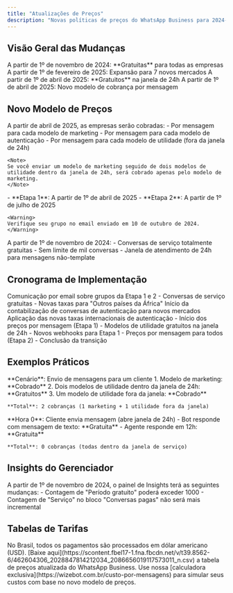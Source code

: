 ```yaml
---
title: "Atualizações de Preços"
description: "Novas políticas de preços do WhatsApp Business para 2024-2025"
---
```


## Visão Geral das Mudanças

<CardGroup>
  <Card title="Conversas de Serviço" icon="check">
    A partir de 1º de novembro de 2024: **Gratuitas** para todas as empresas
  </Card>
  <Card title="Taxas Internacionais" icon="globe">
    A partir de 1º de fevereiro de 2025: Expansão para 7 novos mercados
  </Card>
  <Card title="Modelos de Utilidade" icon="wrench">
    A partir de 1º de abril de 2025: **Gratuitos** na janela de 24h
  </Card>
  <Card title="Cobrança por Mensagem" icon="wrench">
    A partir de 1º de abril de 2025: Novo modelo de cobrança por mensagem
  </Card>
</CardGroup>

## Novo Modelo de Preços

<AccordionGroup>
  <Accordion title="Cobrança por Mensagem" icon="comment">
    A partir de abril de 2025, as empresas serão cobradas:
    - Por mensagem para cada modelo de marketing
    - Por mensagem para cada modelo de autenticação
    - Por mensagem para cada modelo de utilidade (fora da janela de 24h)

    <Note>
    Se você enviar um modelo de marketing seguido de dois modelos de utilidade dentro da janela de 24h, será cobrado apenas pelo modelo de marketing.
    </Note>
  </Accordion>

  <Accordion title="Implantação em Duas Etapas" icon="clock">
    - **Etapa 1**: A partir de 1º de abril de 2025
    - **Etapa 2**: A partir de 1º de julho de 2025
    
    <Warning>
    Verifique seu grupo no email enviado em 10 de outubro de 2024.
    </Warning>
  </Accordion>

  <Accordion title="Conversas Gratuitas" icon="gift">
    A partir de 1º de novembro de 2024:
    - Conversas de serviço totalmente gratuitas
    - Sem limite de mil conversas
    - Janela de atendimento de 24h para mensagens não-template
  </Accordion>
</AccordionGroup>

## Cronograma de Implementação

<Steps>
  <Step title="Outubro 2024" icon="envelope">
    Comunicação por email sobre grupos da Etapa 1 e 2
  </Step>
  <Step title="Novembro 2024" icon="check">
    - Conversas de serviço gratuitas
    - Novas taxas para "Outros países da África"
  </Step>
  <Step title="Janeiro 2025" icon="calculator">
    Início da contabilização de conversas de autenticação para novos mercados
  </Step>
  <Step title="Fevereiro 2025" icon="globe">
    Aplicação das novas taxas internacionais de autenticação
  </Step>
  <Step title="Abril 2025" icon="flag-checkered">
    - Início dos preços por mensagem (Etapa 1)
    - Modelos de utilidade gratuitos na janela de 24h
    - Novos webhooks para Etapa 1
  </Step>
  <Step title="Julho 2025" icon="check-double">
    - Preços por mensagem para todos (Etapa 2)
    - Conclusão da transição
  </Step>
</Steps>

## Exemplos Práticos

<AccordionGroup>
  <Accordion title="Exemplo de Cobrança" icon="calculator">
    **Cenário**: Envio de mensagens para um cliente
    1. Modelo de marketing: **Cobrado**
    2. Dois modelos de utilidade dentro da janela de 24h: **Gratuitos**
    3. Um modelo de utilidade fora da janela: **Cobrado**
    
    **Total**: 2 cobranças (1 marketing + 1 utilidade fora da janela)
  </Accordion>

  <Accordion title="Exemplo de Serviço" icon="headset">
    **Hora 0**: Cliente envia mensagem (abre janela de 24h)
    - Bot responde com mensagem de texto: **Gratuita**
    - Agente responde em 12h: **Gratuita**
    
    **Total**: 0 cobranças (todas dentro da janela de serviço)
  </Accordion>
</AccordionGroup>

## Insights do Gerenciador

<Note>
A partir de 1º de novembro de 2024, o painel de Insights terá as seguintes mudanças:
- Contagem de "Período gratuito" poderá exceder 1000
- Contagem de "Serviço" no bloco "Conversas pagas" não será mais incremental
</Note>

## Tabelas de Tarifas

<Note>
No Brasil, todos os pagamentos são processados em dólar americano (USD).
</Note>

<CardGroup>
  <Card title="Planilha de Preços" icon="file-excel">
    [Baixe aqui](https://scontent.fbel17-1.fna.fbcdn.net/v/t39.8562-6/462604306_2028847814212034_2086656019117573011_n.csv) a tabela de preços atualizada do WhatsApp Business.
  </Card>
  <Card title="Calculadora Wizebot" icon="calculator">
    Use nossa [calculadora exclusiva](https://wizebot.com.br/custo-por-mensagens) para simular seus custos com base no novo modelo de preços.
  </Card>
</CardGroup>
